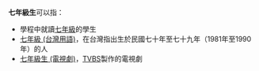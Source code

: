 '''七年級生'''可以指：
* 學程中就讀[[七年級|七年級]]的學生
* [[七年級_(台灣用語)|七年級 (台灣用語)]]，在台灣指出生於民國七十年至七十九年（1981年至1990年）的人
*[[七年級生_(電視劇)|七年級生 (電視劇)]]，[[TVBS|TVBS]]製作的電視劇
{{disambig|QN|Cat=四字消歧义}}